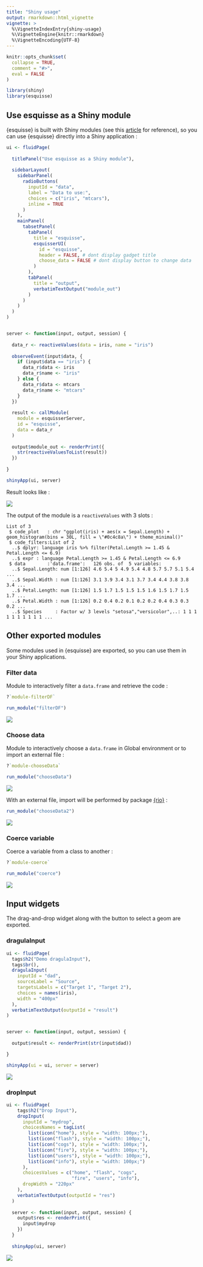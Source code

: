 ```yaml
---
title: "Shiny usage"
output: rmarkdown::html_vignette
vignette: >
  %\VignetteIndexEntry{shiny-usage}
  %\VignetteEngine{knitr::rmarkdown}
  %\VignetteEncoding{UTF-8}
---
```


```r
knitr::opts_chunk$set(
  collapse = TRUE,
  comment = "#>",
  eval = FALSE
)
```

```r
library(shiny)
library(esquisse)
```

<style>
img {
  max-width: 700px;
}
</style>


## Use esquisse as a Shiny module

{esquisse} is built with Shiny modules (see this [article](https://shiny.rstudio.com/articles/modules.html) for reference), so you can use {esquisse} directly into a Shiny application :

```r
ui <- fluidPage(
  
  titlePanel("Use esquisse as a Shiny module"),
  
  sidebarLayout(
    sidebarPanel(
      radioButtons(
        inputId = "data", 
        label = "Data to use:", 
        choices = c("iris", "mtcars"),
        inline = TRUE
      )
    ),
    mainPanel(
      tabsetPanel(
        tabPanel(
          title = "esquisse",
          esquisserUI(
            id = "esquisse", 
            header = FALSE, # dont display gadget title
            choose_data = FALSE # dont display button to change data
          )
        ),
        tabPanel(
          title = "output",
          verbatimTextOutput("module_out")
        )
      )
    )
  )
)


server <- function(input, output, session) {
  
  data_r <- reactiveValues(data = iris, name = "iris")
  
  observeEvent(input$data, {
    if (input$data == "iris") {
      data_r$data <- iris
      data_r$name <- "iris"
    } else {
      data_r$data <- mtcars
      data_r$name <- "mtcars"
    }
  })
  
  result <- callModule(
    module = esquisserServer,
    id = "esquisse",
    data = data_r
  )
  
  output$module_out <- renderPrint({
    str(reactiveValuesToList(result))
  })
  
}

shinyApp(ui, server)
```

Result looks like : 

![](figures/shiny-esquisse.png)


The output of the module is a `reactiveValues` with 3 slots : 

```
List of 3
 $ code_plot   : chr "ggplot(iris) + aes(x = Sepal.Length) + geom_histogram(bins = 30L, fill = \"#0c4c8a\") + theme_minimal()"
 $ code_filters:List of 2
  ..$ dplyr: language iris %>% filter(Petal.Length >= 1.45 & Petal.Length <= 6.9)
  ..$ expr : language Petal.Length >= 1.45 & Petal.Length <= 6.9
 $ data        :'data.frame':	126 obs. of  5 variables:
  ..$ Sepal.Length: num [1:126] 4.6 5.4 5 4.9 5.4 4.8 5.7 5.7 5.1 5.4 ...
  ..$ Sepal.Width : num [1:126] 3.1 3.9 3.4 3.1 3.7 3.4 4.4 3.8 3.8 3.4 ...
  ..$ Petal.Length: num [1:126] 1.5 1.7 1.5 1.5 1.5 1.6 1.5 1.7 1.5 1.7 ...
  ..$ Petal.Width : num [1:126] 0.2 0.4 0.2 0.1 0.2 0.2 0.4 0.3 0.3 0.2 ...
  ..$ Species     : Factor w/ 3 levels "setosa","versicolor",..: 1 1 1 1 1 1 1 1 1 1 ...
```


## Other exported modules

Some modules used in {esquisse} are exported, so you can use them in your Shiny applications.


### Filter data

Module to interactively filter a `data.frame` and retrieve the code :

```r
?`module-filterDF`

run_module("filterDF")
```

![](figures/module-filterDF.png)


### Choose data

Module to interactively choose a `data.frame` in Global environment or to import an external file :

```r
?`module-chooseData`

run_module("chooseData")
```

![](figures/module-chooseData.png)

With an external file, import will be performed by package [{rio}](https://github.com/leeper/rio) :

```r
run_module("chooseData2")
```


![](figures/module-chooseData2.png)


### Coerce variable

Coerce a variable from a class to another :

```r
?`module-coerce`

run_module("coerce")
```

![](figures/module-coerce.png)



## Input widgets

The drag-and-drop widget along with the button to select a geom are exported.

### dragulaInput

```r
ui <- fluidPage(
  tags$h2("Demo dragulaInput"),
  tags$br(),
  dragulaInput(
    inputId = "dad",
    sourceLabel = "Source",
    targetsLabels = c("Target 1", "Target 2"),
    choices = names(iris),
    width = "400px"
  ),
  verbatimTextOutput(outputId = "result")
)


server <- function(input, output, session) {
  
  output$result <- renderPrint(str(input$dad))

}

shinyApp(ui = ui, server = server)
```


![](figures/input-dragula.png)



### dropInput

```r
ui <- fluidPage(
    tags$h2("Drop Input"),
    dropInput(
      inputId = "mydrop",
      choicesNames = tagList(
        list(icon("home"), style = "width: 100px;"), 
        list(icon("flash"), style = "width: 100px;"),
        list(icon("cogs"), style = "width: 100px;"),
        list(icon("fire"), style = "width: 100px;"), 
        list(icon("users"), style = "width: 100px;"), 
        list(icon("info"), style = "width: 100px;")
      ), 
      choicesValues = c("home", "flash", "cogs",
                        "fire", "users", "info"),
      dropWidth = "220px"
    ),
    verbatimTextOutput(outputId = "res")
  )
  
  server <- function(input, output, session) {
    output$res <- renderPrint({
      input$mydrop
    })
  }
  
  shinyApp(ui, server)
```

![](figures/input-drop.png)



